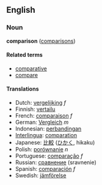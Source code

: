 ==English==
=== Noun ===
'''comparison''' ([[comparisons]])

====Related terms====
*[[comparative]]
*[[compare]]

==== Translations ====
*Dutch: [[vergelijking]] ''f''
*Finnish: [[vertailu]]
*French: [[comparaison]] ''f''
*German: [[Vergleich]] ''m''
*Indonesian: [[banding|perbandingan]]
*[[Interlingua]]: [[comparation]]
*Japanese: [[比較]] ([[ひかく]], hikaku)
*Polish: [[porównanie]] ''n''
*Portuguese: [[comparação]] ''f''
*Russian: [[сравнение]] (sravnenie)
*Spanish: [[comparación]] ''f''
*Swedish: [[jämförelse]]